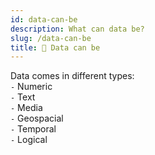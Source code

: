 ```yaml
---
id: data-can-be
description: What can data be?
slug: /data-can-be
title: 👀 Data can be
---
```


Data comes in different types: <br />
`-` Numeric  <br />
`-` Text  <br />
`-` Media <br />
`-` Geospacial  <br />
`-` Temporal <br />
`-` Logical

